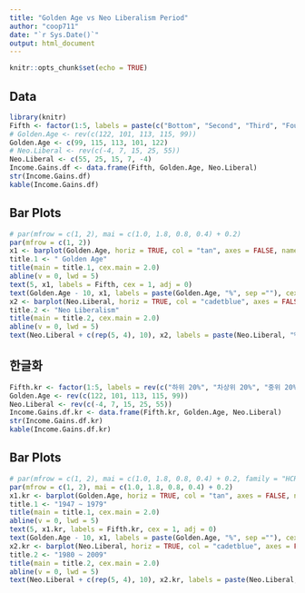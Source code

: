 ```yaml
---
title: "Golden Age vs Neo Liberalism Period"
author: "coop711"
date: "`r Sys.Date()`"
output: html_document
---
```


```r
knitr::opts_chunk$set(echo = TRUE)
```

## Data

```r
library(knitr)
Fifth <- factor(1:5, labels = paste(c("Bottom", "Second", "Third", "Fourth", "Top"), "Fifth"))
# Golden.Age <- rev(c(122, 101, 113, 115, 99))
Golden.Age <- c(99, 115, 113, 101, 122)
# Neo.Liberal <- rev(c(-4, 7, 15, 25, 55))
Neo.Liberal <- c(55, 25, 15, 7, -4)
Income.Gains.df <- data.frame(Fifth, Golden.Age, Neo.Liberal)
str(Income.Gains.df)
kable(Income.Gains.df)
```

## Bar Plots

```r
# par(mfrow = c(1, 2), mai = c(1.0, 1.8, 0.8, 0.4) + 0.2)
par(mfrow = c(1, 2))
x1 <- barplot(Golden.Age, horiz = TRUE, col = "tan", axes = FALSE, names.arg = "", xlim = c(0, 130), space = 0.5, las = 1, axisnames = TRUE)
title.1 <- " Golden Age"
title(main = title.1, cex.main = 2.0)
abline(v = 0, lwd = 5)
text(5, x1, labels = Fifth, cex = 1, adj = 0)
text(Golden.Age - 10, x1, labels = paste(Golden.Age, "%", sep =""), cex = 1)
x2 <- barplot(Neo.Liberal, horiz = TRUE, col = "cadetblue", axes = FALSE, names.arg = Fifth, xlim = c(0, 80), space = 0.5, las = 1, axisnames = TRUE)
title.2 <- "Neo Liberalism"
title(main = title.2, cex.main = 2.0)
abline(v = 0, lwd = 5)
text(Neo.Liberal + c(rep(5, 4), 10), x2, labels = paste(Neo.Liberal, "%", sep = ""), cex = 1)
```

## 한글화

```r
Fifth.kr <- factor(1:5, labels = rev(c("하위 20%", "차상위 20%", "중위 20%", "차하위 20%", "상위 20%")))
Golden.Age <- rev(c(122, 101, 113, 115, 99))
Neo.Liberal <- rev(c(-4, 7, 15, 25, 55))
Income.Gains.df.kr <- data.frame(Fifth.kr, Golden.Age, Neo.Liberal)
str(Income.Gains.df.kr)
kable(Income.Gains.df.kr)
```

## Bar Plots

```r
# par(mfrow = c(1, 2), mai = c(1.0, 1.8, 0.8, 0.4) + 0.2, family = "HCR Dotum LVT")
par(mfrow = c(1, 2), mai = c(1.0, 1.8, 0.8, 0.4) + 0.2)
x1.kr <- barplot(Golden.Age, horiz = TRUE, col = "tan", axes = FALSE, names.arg = "", xlim = c(0, 130), space = 0.5, las = 1, axisnames = TRUE)
title.1 <- "1947 ~ 1979"
title(main = title.1, cex.main = 2.0)
abline(v = 0, lwd = 5)
text(5, x1.kr, labels = Fifth.kr, cex = 1, adj = 0)
text(Golden.Age - 10, x1, labels = paste(Golden.Age, "%", sep =""), cex = 1)
x2.kr <- barplot(Neo.Liberal, horiz = TRUE, col = "cadetblue", axes = FALSE, names.arg = Fifth.kr, xlim = c(0, 80), space = 0.5, las = 1, axisnames = TRUE)
title.2 <- "1980 ~ 2009"
title(main = title.2, cex.main = 2.0)
abline(v = 0, lwd = 5)
text(Neo.Liberal + c(rep(5, 4), 10), x2.kr, labels = paste(Neo.Liberal, "%", sep = ""), cex = 1)
```


